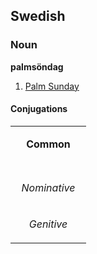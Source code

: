 ==Swedish==
===Noun===
'''palmsöndag'''
#[[Palm Sunday]]

====Conjugations====
{| border=1 cellspacing=0 
| bgcolor=#FFFFF0 colspan=5 align=center | '''Common''' 
|- 
|- bgcolor=#FFFFF0 align=center 
! rowspan=2 | 
| colspan=2 width=105 | ''Singular'' 
| colspan=2 | ''Plural'' 
|- bgcolor=#FFFFF0 align=center 
| width=105 | ''Indefinite'' 
| width=105 | ''Definite'' 
| width=105 | ''Indefinite'' 
|  width=105 | ''Definite'' 
|- align=center 
| width=105 bgcolor=#FFFFF0 | ''Nominative'' 
| [[palmsöndag]] 
| [[palmsöndagen]] 
| [[palmsöndagar]] 
| [[palmsöndagarna]] 
|- align=center 
| width=105 bgcolor=#FFFFF0 | ''Genitive'' 
| [[palmsöndags]] 
| [[palmsöndagens]] 
| [[palmsöndagars]] 
| [[palmsöndagarnas]]
|}